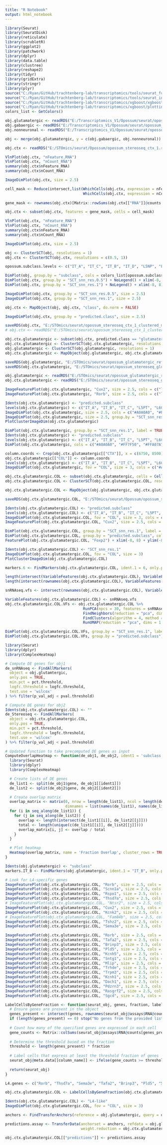 ```yaml
---
title: "R Notebook"
output: html_notebook
---
```


```r

library(Seurat)
library(SeuratDisk)
library(reticulate)
library(scrubletR)
library(ggplot2)
library(patchwork)
library(dplyr)
library(data.table)
library(clustree)
library(reshape2)
library(tidyr)
library(gridExtra)
library(stringr)
library(plyr)
source("C:/Ryan/GitHub/trachtenberg-lab/transcriptomics/tools/seurat_functions.R")
source("C:/Ryan/GitHub/trachtenberg-lab/transcriptomics/tools/seurat_integration_functions.R")
source("C:/Ryan/GitHub/trachtenberg-lab/transcriptomics/xgboost/xgboost_train.R")
source("C:/Ryan/GitHub/trachtenberg-lab/transcriptomics/xgboost/plottingFxns.R")
colors_list <- GetColors()

obj.glutamatergic <- readRDS("E:/Transcriptomics_V1/Opossum/seurat/opossum_v1_glutamatergic_processed.rds")
obj.gabaergic <- readRDS("E:/Transcriptomics_V1/Opossum/seurat/opossum_v1_gabaergic_processed.rds")
obj.nonneuronal <- readRDS("E:/Transcriptomics_V1/Opossum/seurat/opossum_v1_nonneuronal_processed.rds")

obj <- merge(obj.glutamatergic, y = c(obj.gabaergic, obj.nonneuronal))

obj.ctx <- readRDS("E:/STOmics/seurat/Opossum/opossum_stereoseq_ctx_1.rds")

```


```r

VlnPlot(obj.ctx, "nFeature_RNA")
VlnPlot(obj.ctx, "nCount_RNA")
summary(obj.ctx$nFeature_RNA)
summary(obj.ctx$nCount_RNA)

```


```r

ImageDimPlot(obj.ctx, size = 2.5)

```


```r

cell_mask <- Reduce(intersect,list(WhichCells(obj.ctx, expression = nFeature_RNA > 50),
                                   WhichCells(obj.ctx, expression = nCount_RNA > 100)))
  
gene_mask <- rownames(obj.ctx)[Matrix::rowSums(obj.ctx[["RNA"]]@counts > 0) > 8]

obj.ctx <- subset(obj.ctx, features = gene_mask, cells = cell_mask)

```


```r

VlnPlot(obj.ctx, "nFeature_RNA")
VlnPlot(obj.ctx, "nCount_RNA")
summary(obj.ctx$nFeature_RNA)
summary(obj.ctx$nCount_RNA)

```


```r

ImageDimPlot(obj.ctx, size = 2.5)

```


```r

obj <- ClusterSCT(obj, resolutions = 1)
obj.ctx <- ClusterSCT(obj.ctx, resolutions = c(0.5, 1))

```


```r

opossum.subclass.levels <- c("IT_A", "IT_C", "IT_B", "IT_D", "L5NP", "L5PT", "L6CT", "L6b", "Pvalb", "Sst", "Vip", "Lamp5", "Frem1", "OD", "OPC", "Astro", "Micro", "Endo")

DimPlot(obj, group.by = "subclass", cols = colors_list[opossum.subclass.levels]) + NoLegend() + xlim(-20, 20) + ylim(-20, 20) + coord_equal()
DimPlot(obj.ctx, group.by = "SCT_snn_res.0.5") + NoLegend() + xlim(-8, 8) + ylim(-8, 8) + coord_equal()
DimPlot(obj.ctx, group.by = "SCT_snn_res.1") + NoLegend() + xlim(-8, 8) + ylim(-8, 8) + coord_equal()

```


```r

ImageDimPlot(obj.ctx, group.by = "SCT_snn_res.0.5", size = 2.5)
ImageDimPlot(obj.ctx, group.by = "SCT_snn_res.1", size = 2.5)

```


```r

obj.ctx <- MapObject(obj, obj.ctx, "class", do.norm = FALSE)

```


```r

ImageDimPlot(obj.ctx, group.by = "predicted.class", size = 2.5)

```


```r

saveRDS(obj.ctx, "E:/STOmics/seurat/opossum_stereoseq_ctx_1_clustered_mapped.rds")
# obj.ctx <- readRDS("E:/STOmics/seurat/opossum_stereoseq_ctx_1_clustered.rds")

```


```r

obj.ctx.glutamatergic <- subset(obj.ctx, predicted.class == "glutamatergic")
obj.ctx.glutamatergic <- ClusterSCT(obj.ctx.glutamatergic, resolutions = 1)
obj.glutamatergic <- ClusterSCT(obj.glutamatergic, resolutions = 1)
obj.ctx.glutamatergic <- MapObject(obj.glutamatergic, obj.ctx.glutamatergic, "subclass", do.norm = FALSE)

```


```r

saveRDS(obj.glutamatergic, "E:/STOmics/seurat/opossum_glutamatergic_reference.rds")
saveRDS(obj.ctx.glutamatergic, "E:/STOmics/seurat/opossum_stereoseq_glutamatergic_1_clustered_mapped.rds")

obj.glutamatergic <- readRDS("E:/STOmics/seurat/opossum_glutamatergic_reference.rds")
obj.ctx.glutamatergic <- readRDS("E:/STOmics/seurat/opossum_stereoseq_glutamatergic_1_clustered_mapped.rds")

```


```r

ImageFeaturePlot(obj.ctx.glutamatergic, "Cux2", size = 2.5, cols = c("lightgrey", "firebrick1"), max.cutoff = 1)
ImageFeaturePlot(obj.ctx.glutamatergic, "Rorb", size = 2.5, cols = c("lightgrey", "firebrick1"), max.cutoff = 1)

```


```r

Idents(obj.ctx.glutamatergic) <- "predicted.subclass"
levels(obj.ctx.glutamatergic) <- c("IT_A", "IT_B", "IT_C", "L5PT", "L6CT", "L5NP")
ImageDimPlot(obj.ctx.glutamatergic, size = 2.5, cols = c("#A0A0A0", "#FF7F50", "#FFA07A", "#128e27", "#1E90FF", "#C934EB"))
ImageDimPlot(obj.ctx.glutamatergic, size = 2.5, group.by = "SCT_snn_res.1")
PlotClusterImageDim(obj.ctx.glutamatergic)

```


```r

DimPlot(obj.ctx.glutamatergic, group.by = "SCT_snn_res.1", label = TRUE) + NoLegend() + xlim(-8, 8) + ylim(-8, 8) + coord_equal()
Idents(obj.ctx.glutamatergic) <- "predicted.subclass"
levels(obj.ctx.glutamatergic) <- c("IT_A", "IT_B", "IT_C", "L5PT", "L6CT", "L5NP")
DimPlot(obj.ctx.glutamatergic, cols = c("#A0A0A0", "#FF7F50", "#FFA07A", "#128e27", "#1E90FF", "#C934EB")) + xlim(-8, 8) + ylim(-8, 8) + coord_equal()

```


```r

column.coords <- Crop(obj.ctx.glutamatergic[["CTX"]], x = c(6750, 8500), y = c(10000, 12000), coords = "tissue")
obj.ctx.glutamatergic[["COL"]] <- column.coords
levels(obj.ctx.glutamatergic) <- c("IT_A", "IT_B", "IT_C", "L5PT", "L6CT", "L5NP")
ImageDimPlot(obj.ctx.glutamatergic, fov = "COL", size = 3, cols = c("#A0A0A0", "#FF7F50", "#FFA07A", "#128e27", "#1E90FF", "#C934EB"))

```


```r

obj.ctx.glutamatergic.COL <- subset(obj.ctx.glutamatergic, cells = Cells(obj.ctx.glutamatergic[["COL"]]))
obj.ctx.glutamatergic.COL <- ClusterSCT(obj.ctx.glutamatergic.COL, resolutions = 1)

```


```r

obj.ctx.glutamatergic.COL <- MapObject(obj.glutamatergic, obj.ctx.glutamatergic.COL, "subclass", do.norm = FALSE)

```


```r

saveRDS(obj.ctx.glutamatergic.COL, "E:/STOmics/seurat/Opossum/opossum_stereoseq_ctx_1_COL_clustered_mapped.rds")

```


```r

Idents(obj.ctx.glutamatergic.COL) <- "predicted.subclass"
levels(obj.ctx.glutamatergic.COL) <- c("IT_A", "IT_B", "IT_C", "L5PT", "L6CT", "L5NP")
ImageDimPlot(obj.ctx.glutamatergic.COL, fov = "COL", size = 3, cols = c("#A0A0A0", "#FF7F50", "#FFA07A", "#128e27", "#1E90FF", "#C934EB"))
ImageFeaturePlot(obj.ctx.glutamatergic.COL, "Cux2", size = 2.5, cols = c("lightgrey", "firebrick1"), max.cutoff = 1)

```


```r

DimPlot(obj.ctx.glutamatergic.COL, group.by = "SCT_snn_res.1", label = TRUE) + NoLegend() + xlim(-8, 8) + ylim(-8, 8) + coord_equal()
DimPlot(obj.ctx.glutamatergic.COL, group.by = "predicted.subclass", cols = c("#A0A0A0", "#FF7F50", "#FFA07A", "#128e27", "#1E90FF")) + xlim(-8, 8) + ylim(-8, 8) + coord_equal()
FeaturePlot(obj.ctx.glutamatergic.COL, "Foxp2") + xlim(-8, 8) + ylim(-8, 8) + coord_equal()

```


```r

Idents(obj.ctx.glutamatergic.COL) <- "SCT_snn_res.1"
ImageDimPlot(obj.ctx.glutamatergic.COL, fov = "COL", size = 3)
PlotClusterImageDim(obj.ctx.glutamatergic.COL)

```


```r

markers.6 <- FindMarkers(obj.ctx.glutamatergic.COL, ident.1 = 6, only.pos = TRUE)

```


```r

length(intersect(VariableFeatures(obj.ctx.glutamatergic.COL), VariableFeatures(obj.glutamatergic)))
length(intersect(rownames(obj.ctx.glutamatergic.COL), VariableFeatures(obj.glutamatergic)))

snRNAseq.vfs <- intersect(rownames(obj.ctx.glutamatergic.COL), VariableFeatures(obj.glutamatergic))

VariableFeatures(obj.ctx.glutamatergic.COL) <- snRNAseq.vfs
obj.ctx.glutamatergic.COL.VFs <- obj.ctx.glutamatergic.COL %>%
                                   RunPCA(npcs = 30, features = snRNAseq.vfs, verbose = FALSE) %>%
                                   FindNeighbors(reduction = "pca", dims = 1:30, verbose = FALSE) %>%
                                   FindClusters(algorithm = 4, method = "igraph") %>%
                                   RunUMAP(reduction = "pca", dims = 1:30, verbose = FALSE)

```


```r

DimPlot(obj.ctx.glutamatergic.COL.VFs, group.by = "SCT_snn_res.1", label = TRUE) + NoLegend() + xlim(-8, 8) + ylim(-8, 8) + coord_equal()
DimPlot(obj.ctx.glutamatergic.COL.VFs, group.by = "predicted.subclass") + xlim(-8, 8) + ylim(-8, 8) + coord_equal()

```


```r

library(Seurat)
library(dplyr)
library(ComplexHeatmap)

# Compute DE genes for obj1
de_snRNAseq <- FindAllMarkers(
  object = obj.glutamtergic,
  only.pos = TRUE,
  min.pct = pct.threshold,
  logfc.threshold = logfc.threshold,
  test.use = 'wilcox'
) %>% filter(p_val_adj < pval.threshold)

# Compute DE genes for obj2
Idents(obj.ctx.glutamatergic.COL) <- ""
de_Stereoseq <- FindAllMarkers(
  object = obj.ctx.glutamatergic.COL,
  only.pos = TRUE,
  min.pct = pct.threshold,
  logfc.threshold = logfc.threshold,
  test.use = 'wilcox'
) %>% filter(p_val_adj < pval.threshold)

# Updated function to take precomputed DE genes as input
ComputeOverlapHeatmap <- function(de_obj1, de_obj2, ident1 = 'subclass', ident2 = 'SCT_snn_res.1') {
  library(Seurat)
  library(dplyr)
  library(ComplexHeatmap)

  # Create lists of DE genes
  de_list1 <- split(de_obj1$gene, de_obj1[[ident1]])
  de_list2 <- split(de_obj2$gene, de_obj2[[ident2]])

  # Create overlap matrix
  overlap_matrix <- matrix(0, nrow = length(de_list1), ncol = length(de_list2),
                           dimnames = list(names(de_list1), names(de_list2)))
  for (i in seq_along(de_list1)) {
    for (j in seq_along(de_list2)) {
      overlap <- length(intersect(de_list1[[i]], de_list2[[j]]))
      total <- length(unique(c(de_list1[[i]], de_list2[[j]])))
      overlap_matrix[i, j] <- overlap / total
    }
  }

  # Plot heatmap
  Heatmap(overlap_matrix, name = 'Fraction Overlap', cluster_rows = TRUE, cluster_columns = TRUE)
}

```


```r

Idents(obj.glutamatergic) <- "subclass"
markers.IT_B <- FindMarkers(obj.glutamatergic, ident.1 = "IT_B", only.pos = TRUE)

```


```r

# Look for L4-specific genes
ImageFeaturePlot(obj.ctx.glutamatergic.COL, "Rorb", size = 2.5, cols = c("lightgrey", "firebrick1"), max.cutoff = 1)
ImageFeaturePlot(obj.ctx.glutamatergic.COL, "Scnn1a", size = 2.5, cols = c("lightgrey", "firebrick1"), max.cutoff = 1)
ImageFeaturePlot(obj.ctx.glutamatergic.COL, "Rspo1", size = 2.5, cols = c("lightgrey", "firebrick1"), max.cutoff = 1)
ImageFeaturePlot(obj.ctx.glutamatergic.COL, "Thsd7a", size = 2.5, cols = c("lightgrey", "firebrick1"), max.cutoff = 1)
# ImageFeaturePlot(obj.ctx.glutamatergic.COL, "Ntsr2", size = 2.5, cols = c("lightgrey", "firebrick1"), max.cutoff = 1)
ImageFeaturePlot(obj.ctx.glutamatergic.COL, "Cux2", size = 2.5, cols = c("lightgrey", "firebrick1"), max.cutoff = 1)
ImageFeaturePlot(obj.ctx.glutamatergic.COL, "Kcnk2", size = 2.5, cols = c("lightgrey", "firebrick1"), max.cutoff = 1)
# ImageFeaturePlot(obj.ctx.glutamatergic.COL, "Fam84b", size = 2.5, cols = c("lightgrey", "firebrick1"), max.cutoff = 1)
ImageFeaturePlot(obj.ctx.glutamatergic.COL, "Tshz2", size = 2.5, cols = c("lightgrey", "firebrick1"), max.cutoff = 1)
ImageFeaturePlot(obj.ctx.glutamatergic.COL, "Sema3e", size = 2.5, cols = c("lightgrey", "firebrick1"), max.cutoff = 1)

```


```r

ImageFeaturePlot(obj.ctx.glutamatergic.COL, "Rorb", size = 2.5, cols = c("lightgrey", "firebrick1"), max.cutoff = 1)
ImageFeaturePlot(obj.ctx.glutamatergic.COL, "Tafa2", size = 2.5, cols = c("lightgrey", "firebrick1"), max.cutoff = 1)
ImageFeaturePlot(obj.ctx.glutamatergic.COL, "Brinp3", size = 2.5, cols = c("lightgrey", "firebrick1"), max.cutoff = 1)
ImageFeaturePlot(obj.ctx.glutamatergic.COL, "Pld5", size = 2.5, cols = c("lightgrey", "firebrick1"), max.cutoff = 1)
ImageFeaturePlot(obj.ctx.glutamatergic.COL, "Kcnh5", size = 2.5, cols = c("lightgrey", "firebrick1"), max.cutoff = 1)
ImageFeaturePlot(obj.ctx.glutamatergic.COL, "Sntg1", size = 2.5, cols = c("lightgrey", "firebrick1"), max.cutoff = 1)
ImageFeaturePlot(obj.ctx.glutamatergic.COL, "Mlip", size = 2.5, cols = c("lightgrey", "firebrick1"), max.cutoff = 1)
ImageFeaturePlot(obj.ctx.glutamatergic.COL, "Trhde", size = 2.5, cols = c("lightgrey", "firebrick1"), max.cutoff = 1)
ImageFeaturePlot(obj.ctx.glutamatergic.COL, "Trpm3", size = 2.5, cols = c("lightgrey", "firebrick1"), max.cutoff = 1)
ImageFeaturePlot(obj.ctx.glutamatergic.COL, "Kcnh1", size = 2.5, cols = c("lightgrey", "firebrick1"), max.cutoff = 1)
ImageFeaturePlot(obj.ctx.glutamatergic.COL, "Dach1", size = 2.5, cols = c("lightgrey", "firebrick1"), max.cutoff = 1)
ImageFeaturePlot(obj.ctx.glutamatergic.COL, "Pdzrn3", size = 2.5, cols = c("lightgrey", "firebrick1"), max.cutoff = 1)
ImageFeaturePlot(obj.ctx.glutamatergic.COL, "Rasgrf2", size = 2.5, cols = c("lightgrey", "firebrick1"), max.cutoff = 1)
ImageFeaturePlot(obj.ctx.glutamatergic.COL, "Sgcd", size = 2.5, cols = c("lightgrey", "firebrick1"), max.cutoff = 1)

```


```r

LabelCellsByGeneFraction <- function(seurat_obj, genes, fraction, label, column_name) {
  # Ensure genes are present in the object
  genes_present <- intersect(genes, rownames(seurat_obj@assays$RNA@counts))
  if (length(genes_present) == 0) stop("No genes from the provided list are present in the Seurat object.")
  
  # Count how many of the specified genes are expressed in each cell
  gene_counts <- Matrix::colSums(seurat_obj@assays$RNA@counts[genes_present, ] > 0)
  
  # Determine the threshold based on the fraction
  threshold <- length(genes_present) * fraction
  
  # Label cells that express at least the threshold fraction of genes
  seurat_obj@meta.data[[column_name]] <- ifelse(gene_counts >= threshold, label, NA)
  
  return(seurat_obj)
}

L4.genes <- c("Rorb", "Thsd7a", "Sema3e", "Tafa2", "Brinp3", "Pld5", "Sntg1", "Mlip", "Trpm3", "Kcnh1", "Dach1", "Pdzrn3")

obj.ctx.glutamatergic.COL <- LabelCellsByGeneFraction(obj.ctx.glutamatergic.COL, L4.genes, 0.15, "L4", "L4-like")

```


```r

Idents(obj.ctx.glutamatergic.COL) <- "L4-like"
ImageDimPlot(obj.ctx.glutamatergic.COL, fov = "COL", size = 3)

```


```r

anchors <- FindTransferAnchors(reference = obj.glutamatergic, query = obj.ctx.glutamatergic.COL, normalization.method = "SCT")

predictions.assay <- TransferData(anchorset = anchors, refdata = obj.glutamatergic$subclass, prediction.assay = TRUE,
                                  weight.reduction = obj.ctx.glutamatergic.COL[["pca"]], dims = 1:30)

obj.ctx.glutamatergic.COL[["predictions"]] <- predictions.assay

```





























